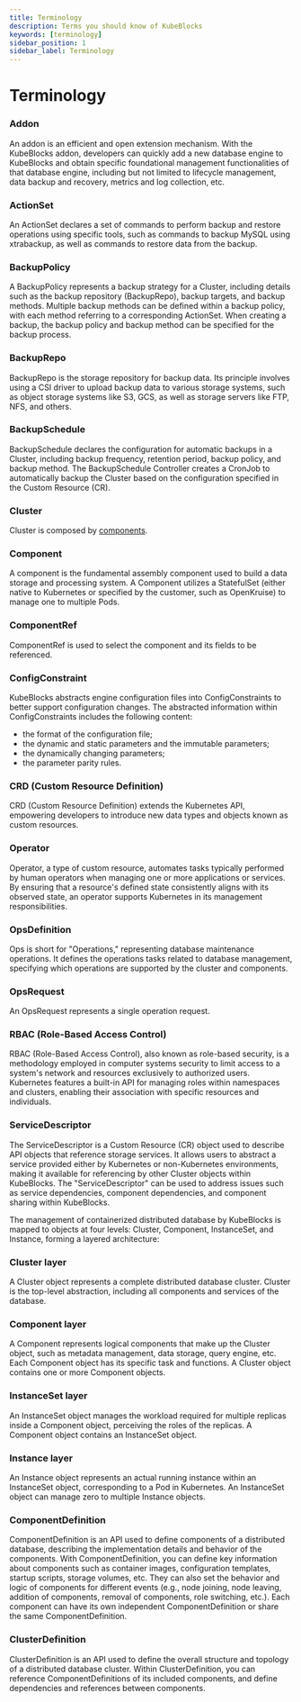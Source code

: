 ```yaml
---
title: Terminology
description: Terms you should know of KubeBlocks
keywords: [terminology]
sidebar_position: 1
sidebar_label: Terminology
---
```


# Terminology

### Addon

An addon is an efficient and open extension mechanism. With the KubeBlocks addon, developers can quickly add a new database engine to KubeBlocks and obtain specific foundational management functionalities of that database engine, including but not limited to lifecycle management, data backup and recovery, metrics and log collection, etc.
### ActionSet

An ActionSet declares a set of commands to perform backup and restore operations using specific tools, such as commands to backup MySQL using xtrabackup, as well as commands to restore data from the backup.

### BackupPolicy

A BackupPolicy represents a backup strategy for a Cluster, including details such as the backup repository (BackupRepo), backup targets, and backup methods. Multiple backup methods can be defined within a backup policy, with each method referring to a corresponding ActionSet. When creating a backup, the backup policy and backup method can be specified for the backup process.

### BackupRepo

BackupRepo is the storage repository for backup data. Its principle involves using a CSI driver to upload backup data to various storage systems, such as object storage systems like S3, GCS, as well as storage servers like FTP, NFS, and others.

### BackupSchedule

BackupSchedule declares the configuration for automatic backups in a Cluster, including backup frequency, retention period, backup policy, and backup method. The BackupSchedule Controller creates a CronJob to automatically backup the Cluster based on the configuration specified in the Custom Resource (CR).

### Cluster

Cluster is composed by [components](#component-is-the-fundamental-assembly-component-used-to-build-a-data-storage-and-processing-system-a-component-utilizes-a-statefulset-either-native-to-kubernetes-or-specified-by-the-customer-such-as-openkruise-to-manage-one-to-multiple-pods).

### Component

A component is the fundamental assembly component used to build a data storage and processing system. A Component utilizes a StatefulSet (either native to Kubernetes or specified by the customer, such as OpenKruise) to manage one to multiple Pods.

### ComponentRef

ComponentRef is used to select the component and its fields to be referenced.

### ConfigConstraint

KubeBlocks abstracts engine configuration files into ConfigConstraints to better support configuration changes. The abstracted information within ConfigConstraints includes the following content:
 - the format of the configuration file;
 - the dynamic and static parameters and the immutable parameters;
 - the dynamically changing parameters;
 - the parameter parity rules.

### CRD (Custom Resource Definition)

CRD (Custom Resource Definition) extends the Kubernetes API, empowering developers to introduce new data types and objects known as custom resources.

### Operator

Operator, a type of custom resource, automates tasks typically performed by human operators when managing one or more applications or services. By ensuring that a resource's defined state consistently aligns with its observed state, an operator supports Kubernetes in its management responsibilities.

### OpsDefinition

Ops is short for "Operations," representing database maintenance operations. It defines the operations tasks related to database management, specifying which operations are supported by the cluster and components.

### OpsRequest

An OpsRequest represents a single operation request.

### RBAC (Role-Based Access Control)

RBAC (Role-Based Access Control), also known as role-based security, is a methodology employed in computer systems security to limit access to a system's network and resources exclusively to authorized users. Kubernetes features a built-in API for managing roles within namespaces and clusters, enabling their association with specific resources and individuals.

### ServiceDescriptor

The ServiceDescriptor is a Custom Resource (CR) object used to describe API objects that reference storage services. It allows users to abstract a service provided either by Kubernetes or non-Kubernetes environments, making it available for referencing by other Cluster objects within KubeBlocks. The "ServiceDescriptor" can be used to address issues such as service dependencies, component dependencies, and component sharing within KubeBlocks.

The management of containerized distributed database by KubeBlocks is mapped to objects at four levels: Cluster, Component, InstanceSet, and Instance, forming a layered architecture:

### Cluster layer

A Cluster object represents a complete distributed database cluster. Cluster is the top-level abstraction, including all components and services of the database.

### Component layer

A Component represents logical components that make up the Cluster object, such as metadata management, data storage, query engine, etc. Each Component object has its specific task and functions. A Cluster object contains one or more Component objects.

### InstanceSet layer

 An InstanceSet object manages the workload required for multiple replicas inside a Component object, perceiving the roles of the replicas. A Component object contains an InstanceSet object.

### Instance layer

An Instance object represents an actual running instance within an InstanceSet object, corresponding to a Pod in Kubernetes. An InstanceSet object can manage zero to multiple Instance objects.

### ComponentDefinition

 ComponentDefinition is an API used to define components of a distributed database, describing the implementation details and behavior of the components. With ComponentDefinition, you can define key information about components such as container images, configuration templates, startup scripts, storage volumes, etc. They can also set the behavior and logic of components for different events (e.g., node joining, node leaving, addition of components, removal of components, role switching, etc.). Each component can have its own independent ComponentDefinition or share the same ComponentDefinition.

### ClusterDefinition

 ClusterDefinition is an API used to define the overall structure and topology of a distributed database cluster. Within ClusterDefinition, you can reference ComponentDefinitions of its included components, and define dependencies and references between components.
